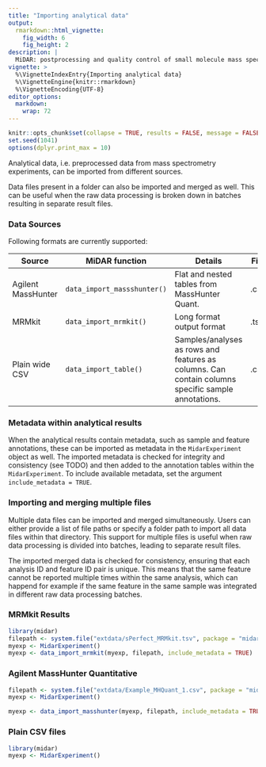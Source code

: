 ```yaml
---
title: "Importing analytical data"
output: 
  rmarkdown::html_vignette:
    fig_width: 6
    fig_height: 2
description: |
  MiDAR: postprocessing and quality control of small molecule mass spectrometry data 
vignette: >
  %\VignetteIndexEntry{Importing analytical data}
  %\VignetteEngine{knitr::rmarkdown}
  %\VignetteEncoding{UTF-8}
editor_options: 
  markdown: 
    wrap: 72
---
```


```r
knitr::opts_chunk$set(collapse = TRUE, results = FALSE, message = FALSE, comment = "#>")
set.seed(1041)
options(dplyr.print_max = 10)
```

Analytical data, i.e. preprocessed data from mass spectrometry
experiments, can be imported from different sources.

Data files present in a folder can also be imported and merged as well.
This can be useful when the raw data processing is broken down in
batches resulting in separate result files.

### Data Sources

Following formats are currently supported:

| Source | MiDAR function | Details | File |
|------------------|------------------|------------------|------------------|
| Agilent MassHunter | `data_import_massshunter()` | Flat and nested tables from MassHunter Quant. | .csv |
| MRMkit | `data_import_mrmkit()` | Long format output format | .tsv |
| Plain wide CSV | `data_import_table()` | Samples/analyses as rows and features as columns. Can contain columns specific sample annotations. | .csv |

### Metadata within analytical results

When the analytical results contain metadata, such as sample and feature
annotations, these can be imported as metadata in the `MidarExperiment`
object as well. The imported metadata is checked for integrity and
consistency (see TODO) and then added to the annotation tables within
the `MidarExperiment`. To include available metadata, set the argument
`include_metadata = TRUE`.

### Importing and merging multiple files

Multiple data files can be imported and merged simultaneously. Users can
either provide a list of file paths or specify a folder path to import
all data files within that directory. This support for multiple files is
useful when raw data processing is divided into batches, leading to
separate result files.

The imported merged data is checked for consistency, ensuring that each
analysis ID and feature ID pair is unique. This means that the same
feature cannot be reported multiple times within the same analysis,
which can happend for example if the same feature in the same sample was
integrated in different raw data processing batches.

### MRMkit Results

```r
library(midar)
filepath <- system.file("extdata/sPerfect_MRMkit.tsv", package = "midar")
myexp <- MidarExperiment()
myexp <- data_import_mrmkit(myexp, filepath, include_metadata = TRUE)

```

### Agilent MassHunter Quantitative

```r
filepath <- system.file("extdata/Example_MHQuant_1.csv", package = "midar")
myexp <- MidarExperiment()

myexp <- data_import_masshunter(myexp, filepath, include_metadata = TRUE)
```

### Plain CSV files

```r
library(midar)
myexp <- MidarExperiment()
```
